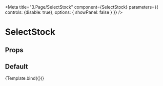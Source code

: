 

<Meta
  title="3.Page/SelectStock"
  component={SelectStock}
  parameters={{
    controls: {disable: true},
    options: {
      showPanel: false
    }
  }}
/>

# SelectStock

## Props

<ArgsTable story={PRIMARY_STORY}/>

## Default

<Canvas>
  <Story
    name="Default"
    inline={false}
  >
    {Template.bind({})}
  </Story>
</Canvas>
